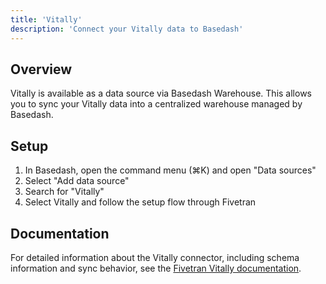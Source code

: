 ```yaml
---
title: 'Vitally'
description: 'Connect your Vitally data to Basedash'
---
```


## Overview

Vitally is available as a data source via Basedash Warehouse. This allows you to sync your Vitally data into a centralized warehouse managed by Basedash.

## Setup

1. In Basedash, open the command menu (⌘K) and open "Data sources"
2. Select "Add data source"
3. Search for "Vitally"
4. Select Vitally and follow the setup flow through Fivetran

## Documentation

For detailed information about the Vitally connector, including schema information and sync behavior, see the [Fivetran Vitally documentation](https://fivetran.com/docs/connectors/applications/vitally).
